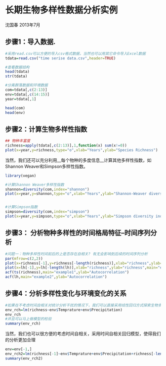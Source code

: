 
长期生物多样性数据分析实例
========================================================
沈国春  2013年7月


## 步骤1：导入数据.
```r
#采用read.csv可以方便的导入csv格式数据，当然也可以用其它命令导入Excel数据
tdata=read.csv("time serise data.csv",header=TRUE)

#查看数据结构
head(tdata)
str(tdata)

#分离群落数据和环境数据
com=tdata[,c(2:13)]
env=tdata[,c(14:15)]
year=tdata[,1]

head(com)
head(env)
```

## 步骤2：计算生物多样性指数
```r

## 物种丰富度
richness=apply(tdata[,c(2:13)],1,function(x) sum(x!=0))
plot(x=year,y=richness,type="o",xlab="Years",ylab="Species Richness")

```

当然，我们还可以充分利用__每个物种的多度信息__计算其他多样性指数，如Shannon Weaver和Simpson多样性指数。
```r
library(vegan)

#计算Shannon Weaver多样性指数
shannon=diversity(com,index="shannon")
plot(x=year,y=shannon,type="o",xlab="Years",ylab="Shannon-Weaver diversity index")


#计算Simpson指数
simpson=diversity(com,index="simpson")
plot(x=year,y=simpson,type="o",xlab="Years",ylab="Simpson diversity index")

```


## 步骤3： 分析物种多样性的时间格局特征--时间序列分析
```r

#问题一：物种多样性时间前后的上是否存在自相关? 有无会影响到后续的时间序列分析
par(mfrow=c(2,2))
plot(x=richness[-1],y=richness[-length(richness)],xlab="richness",ylab="richness",main="example1")
plot(x=lh[-1],y=lh[-length(lh)],xlab="richness",ylab="richness",main="example2")
acf(ts(richness),main="example1",ylab="Autocorrelation")
acf(lh,main="example2",ylab="Autocorrelation")
```

## 步骤4：分析多样性变化与环境变化的关系
```r
#如果在不考虑时间自相关对统计分析干扰的情况下，我们可以直接采用线性回归方式探索生物多样性与环境变化的相关性
env_rch=lm(richness~env$Temprature+env$Precipitation)
env_rch
#并且可以马上做模型的检验
summary(env_rch)
```

当然，我们也可以很方便的考虑时间自相关，采用时间自相关回归模型，使得我们的分析更加合理
```r
env=env[-1,]
env_rch2=lm(richness[-1]~env$Temprature+env$Precipitation+richness[-length(richness)])
summary(env_rch2)
```
